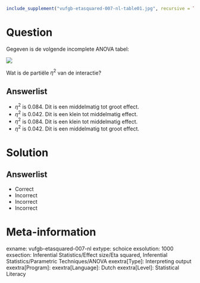 ```{r, echo = FALSE, results = "hide"}
include_supplement("vufgb-etasquared-007-nl-table01.jpg", recursive = TRUE)
```

Question
========

Gegeven is de volgende incomplete ANOVA tabel:

![](vufgb-etasquared-007-nl-table01.jpg)

Wat is de partiële $\eta^{2}$ van de interactie?
  
Answerlist
----------
* $\eta^{2}$ is 0.084. Dit is een middelmatig tot groot effect.
* $\eta^{2}$ is 0.042. Dit is een klein tot middelmatig effect.
* $\eta^{2}$ is 0.084. Dit is een klein tot middelmatig effect.
* $\eta^{2}$ is 0.042. Dit is een middelmatig tot groot effect.

Solution
========

Answerlist
----------
* Correct
* Incorrect
* Incorrect
* Incorrect

Meta-information
================
exname: vufgb-etasquared-007-nl
extype: schoice
exsolution: 1000
exsection: Inferential Statistics/Effect size/Eta squared, Inferential Statistics/Parametric Techniques/ANOVA
exextra[Type]: Interpreting output
exextra[Program]: 
exextra[Language]: Dutch
exextra[Level]: Statistical Literacy